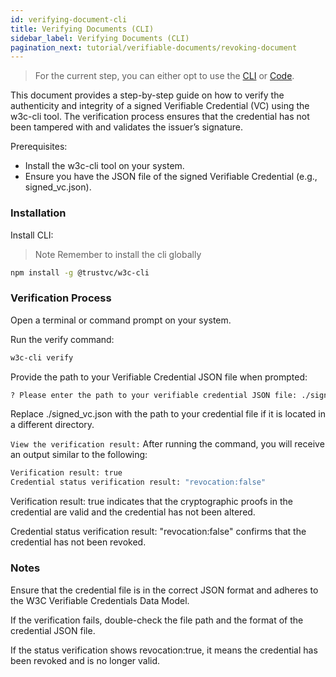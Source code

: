 ```yaml
---
id: verifying-document-cli
title: Verifying Documents (CLI)
sidebar_label: Verifying Documents (CLI)
pagination_next: tutorial/verifiable-documents/revoking-document
---
```


> For the current step, you can either opt to use the [CLI](/docs/tutorial/verifiable-documents/signing-document/signing-document-cli) or [Code](/docs/tutorial/verifiable-documents/signing-document/signing-document-code).

This document provides a step-by-step guide on how to verify the authenticity and integrity of a signed Verifiable Credential (VC) using the w3c-cli tool. The verification process ensures that the credential has not been tampered with and validates the issuer’s signature.

Prerequisites:

- Install the w3c-cli tool on your system.
- Ensure you have the JSON file of the signed Verifiable Credential (e.g., signed_vc.json).

### Installation

Install CLI:

> Note Remember to install the cli globally

```bash
npm install -g @trustvc/w3c-cli
```

### Verification Process

Open a terminal or command prompt on your system.

Run the verify command:

```bash
w3c-cli verify
```

Provide the path to your Verifiable Credential JSON file when prompted:

```bash
? Please enter the path to your verifiable credential JSON file: ./signed_vc.json
```

Replace ./signed_vc.json with the path to your credential file if it is located in a different directory.

`View the verification result:` After running the command, you will receive an output similar to the following:

```bash
Verification result: true
Credential status verification result: "revocation:false"
```

Verification result: true indicates that the cryptographic proofs in the credential are valid and the credential has not been altered.

Credential status verification result: "revocation:false" confirms that the credential has not been revoked.

### Notes

Ensure that the credential file is in the correct JSON format and adheres to the W3C Verifiable Credentials Data Model.

If the verification fails, double-check the file path and the format of the credential JSON file.

If the status verification shows revocation:true, it means the credential has been revoked and is no longer valid.

